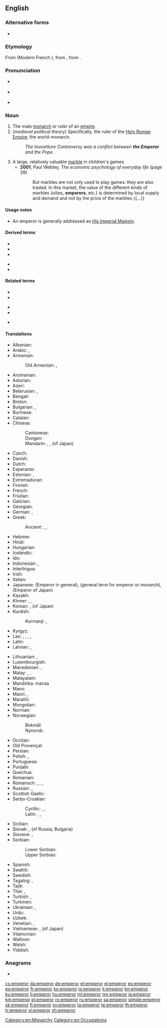 {{also|Emperor}}
==English==

===Alternative forms===
* {{l|en|emperour}} {{qualifier|obsolete}}

===Etymology===
From {{etyl|fro|en}} {{m|fro|empereor}} (Modern French {{m|fr|empereur}}), from {{etyl|la|en}} {{m|la|imperator||emperor; commander}}, from {{m|la|imperare||to command}}.

===Pronunciation===
* {{a|RP}} {{IPA|/ˈɛmpəɹə/|lang=en}}
* {{a|GenAm}} {{IPA|/ˈɛmpəɹɚ/|lang=en}}
* {{audio|En-us-emperor.ogg|Audio (US)|lang=en}}

===Noun===
{{en-noun}}

# The male [[monarch]] or ruler of an [[empire]].
# (''medieval political theory'') Specifically, the ruler of the [[Holy Roman Empire]]; the world-monarch.
#: ''The Investiture Controversy was a conflict between '''the Emperor''' and the Pope.''
# A large, relatively valuable [[marble]] in children's games.
#* '''2001''', Paul Webley, ''The economic psychology of everyday life'' (page 39)
#*: But marbles are not only used to play games: they are also traded. In this market, the value of the different kinds of marbles (oilies, '''emperors''', etc.) is determined by local supply and demand and not by the price of the marbles {{...}}

====Usage notes====
* An emperor is generally addressed as [[His Imperial Majesty]].

====Derived terms====
{{rel-top|Terms derived from ''emperor''}}
* {{l|en|emperor goose}}
* {{l|en|emperor moth}}
* {{l|en|emperor paper}}
{{rel-mid}}
* {{l|en|emperor penguin}}
* {{l|en|little emperor}}
{{rel-bottom}}

====Related terms====
{{rel-top3|Terms etymologically related to ''emperor''}}
* {{l|en|empire}}
* {{l|en|empress}}
{{rel-mid3}}
* {{l|en|imperial}}
* {{l|en|imperialism}}
{{rel-mid3}}
* {{l|en|imperially}}
{{rel-bottom}}

====Translations====
{{trans-top|ruler of an empire}}
* Albanian: {{t+|sq|perandor|m}}
* Arabic: {{t|ar|قَيْصَر|m}}, {{t|ar|إِمْبْرَاطُور|m}}
* Armenian: {{t+|hy|կայսր}}
*: Old Armenian: {{t|xcl|կայսր}}, {{t|xcl|կեսար}}
* Aromanian: {{t|rup|ampirat|m}}
* Asturian: {{t|ast|emperador|m}}
* Azeri: {{t|az|imperator}}
* Belarusian: {{t|be|імпера́тар|m|sc=Cyrl}}, {{t|be|цар|m|sc=Cyrl}} {{qualifier|tsar}}
* Bengali: {{t|bn|সম্রাট|sc=Beng}}
* Breton: {{t|br|impalaer}}
* Bulgarian: {{t+|bg|импера́тор|m}}, {{t+|bg|цар|m}} {{qualifier|tsar}}
* Burmese: {{t+|my|ဧကရာဇ်|sc=Mymr}}
* Catalan: {{t+|ca|emperador|m}}
* Chinese:
*: Cantonese: {{t|yue|皇帝|tr=wong4 dai3}}
*: Dungan: {{t|dng|хуанди|tr=huandi|sc=Cyrl}}
*: Mandarin: {{t+|cmn|皇帝|tr=huángdì|sc=Hani}}, {{t+|cmn|帝王|tr=dìwáng|sc=Hani}}, {{t+|cmn|天皇|tr=tiānhuáng|sc=Hani}} (of Japan)
* Czech: {{t+|cs|císař|m}}
* Danish: {{t+|da|kejser|c}}
* Dutch: {{t+|nl|keizer|m}}
* Esperanto: {{t|eo|imperiestro}}
* Estonian: {{t+|et|keiser}}, {{t|et|imperaator}}
* Extremaduran: {{t|ext|emperaol|m}}
* Finnish: {{t+|fi|keisari}}
* French: {{t+|fr|empereur|m}}
* Friulian: {{t|fur|imperadôr|m}}
* Galician: {{t|gl|emperador|m}}
* Georgian: {{t|ka|იმპერატორი}}
* German: {{t+|de|Kaiser|m}}, {{t|de|Imperator|m}}
* Greek: {{t+|el|αυτοκράτορας|m}}
*: Ancient: {{t|grc|αὐτοκράτωρ|m}}, {{t|grc|καῖσαρ|m}}, {{t|grc|αὐτάναξ|m}}
* Hebrew: {{t+|he|קֵיסָר|m|tr=keysar}}
* Hindi: {{t|hi|सम्राट​|m|sc=Deva}}
* Hungarian: {{t+|hu|császár}}
* Icelandic: {{t+|is|keisari|m}}
* Ido: {{t+|io|cezaro}}
* Indonesian: {{t+|id|kaisar}}, {{t+|id|maharaja}}
* Interlingua: {{t|ia|imperator}}
* Irish: {{t|ga|impire|m}}
* Italian: {{t+|it|imperatore|m}}
* Japanese: {{t+|ja|皇帝|tr=こうてい, kōtei}} (Emperor in general), {{t+|ja|帝王|tr=ていおう, teiō}} (general term for emperor or monarch), {{t+|ja|天皇|tr=てんのう, tennō}} (Emperor of Japan)
* Kazakh: {{t|kk|император|sc=Cyrl}}
* Khmer: {{t+|km|អធិរាជ|sc=Khmr|tr=atʰiriech}}, {{t|km|ព្រះចៅអធិរាជ|sc=Khmr|tr=preah chav atʰiriech}}, {{t|km|រាជាធិរាជ|sc=Khmr|tr=riechie tʰiriech}}
* Korean: {{t+|ko|황제}}, {{t+|ko|천황}} (of Japan)
* Kurdish:
*: Kurmanji: {{t+|ku|emperator}}, {{t+|ku|qeyser}}
* Kyrgyz: {{t+|ky|император|sc=Cyrl}}
* Lao: {{t|lo|ຈັກກະພັດ|sc=Laoo}}, {{t|lo|ຈັກກະວັດ|sc=Laoo}}, {{t|lo|ນໍຣິນ|sc=Laoo}}, {{t|lo|ນໍລິນ|sc=Laoo}}, {{t|lo|ຣາເຊນ|sc=Laoo}}
* Latin: {{t+|la|imperātor|m}}
* Latvian: {{t|lv|imperators|m}}, {{t|lv|ķeizars}}
{{trans-mid}}
* Lithuanian: {{t|lt|imperatorius|m}}, {{t|lt|ciesorius|m}}
* Luxembourgish: {{t|lb|Keeser}}
* Macedonian: {{t|mk|импера́тор|m}}, {{t|mk|цар|m}} {{qualifier|tsar}}
* Malay: {{t|ms|kaisar}}, {{t|ms|maharaja}}, {{t|ms|khakan}}
* Malayalam: {{t|ml|സാമ്രാട്ട്|tr=saamraattu}}
* Mandinka: mansa
* Manx: {{t|gv|ard-ree|m}}
* Maori: {{t|mi|emepara}}, {{t|mi|epara}}
* Marathi: {{t|mr|सम्राट|m|sc=Deva}}
* Mongolian: {{t|mn|эзэн хаан|sc=Cyrl}}
* Norman: {{t|nrf|empéreu|m}}
* Norwegian:
*: Bokmål: {{t+|nb|keiser|m}}
*: Nynorsk: {{t|nn|keisar|m}}
* Occitan: {{t+|oc|emperador|m}}
* Old Provençal: {{t|pro|emperador}}
* Persian: {{t+|fa|امپراطور|tr=emperâtor|sc=fa-Arab}}
* Polish: {{t+|pl|imperator|m}}, {{t+|pl|cesarz|m}}
* Portuguese: {{t+|pt|imperador|m}}
* Punjabi: {{t|pa|ਸਮਰਾਟ|tr=samrāṭ|sc=Guru}}
* Quechua: {{t|qu|qhapaq}}
* Romanian: {{t+|ro|împărat|m}}
* Romansch: {{t|rm|imperatur|m}}, {{t|rm|imperataur|m}}, {{t|rm|imperatour|m}}, {{t|rm|caiser|m}}
* Russian: {{t+|ru|импера́тор|m}}, {{t+|ru|царь|m}} {{qualifier|tsar}}
* Scottish Gaelic: {{t|gd|ìmpire}}
* Serbo-Croatian:
*: Cyrillic: {{t|sh|ца̏р|m}}, {{t|sh|импѐра̄тор|m}}, {{t|sh|це̏са̄р|m}}
*: Latin: {{t+|sh|cȁr|m}}, {{t+|sh|impèrātor|m}}, {{t+|sh|cȅsār|m}}
* Sicilian: {{t|scn|mpiraturi}}
* Slovak: {{t+|sk|cisár|m}}, {{t+|sk|cár|m}} (of Russia, Bulgaria)
* Slovene: {{t+|sl|cêsar|m}}, {{t|sl|imperátor|m}}
* Sorbian:
*: Lower Sorbian: {{t|dsb|kejžor|m}}
*: Upper Sorbian: {{t|hsb|kejžor|m}}
* Spanish: {{t+|es|emperador|m}}
* Swahili: {{t|sw|kaisari}}
* Swedish: {{t+|sv|kejsare}}
* Tagalog: {{t|tl|baginda}}, {{t+|tl|emperador}}
* Tajik: {{t|tg|император}}
* Thai: {{t|th|จักรพรรดิ}}, {{t|th|ฮ่องเต้|sc=Thai}} {{qualifier|emperor of China}}
* Turkish: {{t+|tr|imparator}}, {{t+|tr|ilhan}}
* Turkmen: {{t|tk|imperator}}
* Ukrainian: {{t|uk|імпера́тор|m|sc=Cyrl}}, {{t+|uk|цар|m|sc=Cyrl}} {{qualifier|tsar}}
* Urdu: {{t|ur|سمراٹ|m|tr=samrāṭ|sc=ur-Arab}}
* Uzbek: {{t+|uz|imperator}}
* Venetian: {{t|vec|inperadore}}, {{t|vec|inperador}}
* Vietnamese: {{t+|vi|hoàng đế}}, {{t|vi|thiên hoàng}} (of Japan)
* Vilamovian: {{t|wym|kazer|m}}
* Walloon: {{t+|wa|impreur|m}}
* Welsh: {{t|cy|ymerawdwr}}
* Yiddish: {{t|yi|קײסער|m|sc=Hebr}}
{{trans-bottom}}

===Anagrams===
* {{l|en|per orem}}

[[Category:en:Monarchy]]
[[Category:en:Occupations]]

[[cs:emperor]]
[[da:emperor]]
[[de:emperor]]
[[et:emperor]]
[[el:emperor]]
[[es:emperor]]
[[eo:emperor]]
[[fr:emperor]]
[[ko:emperor]]
[[io:emperor]]
[[it:emperor]]
[[kn:emperor]]
[[ku:emperor]]
[[li:emperor]]
[[hu:emperor]]
[[ml:emperor]]
[[my:emperor]]
[[ja:emperor]]
[[km:emperor]]
[[pl:emperor]]
[[ro:emperor]]
[[ru:emperor]]
[[sa:emperor]]
[[simple:emperor]]
[[sk:emperor]]
[[fi:emperor]]
[[sv:emperor]]
[[ta:emperor]]
[[te:emperor]]
[[th:emperor]]
[[tr:emperor]]
[[vi:emperor]]
[[zh:emperor]]
